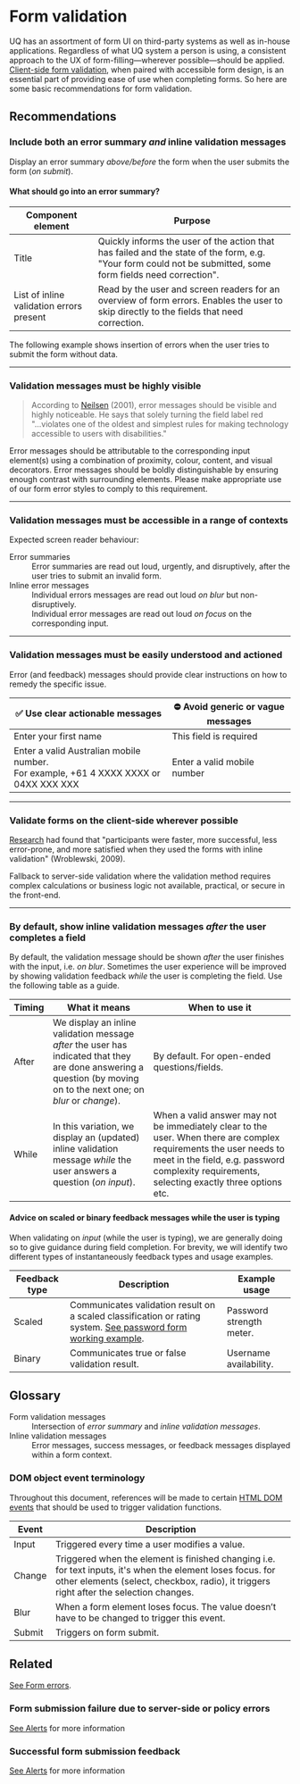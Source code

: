 
<Meta title="Patterns/Form validation" />

# Form validation

UQ has an assortment of form UI on third-party systems as well as in-house
applications. Regardless of what UQ system a person is using, a consistent
approach to the UX of form-filling—wherever possible—should be applied.
[Client-side form validation](https://developer.mozilla.org/en-US/docs/Learn/Forms/Form_validation),
when paired with accessible form design, is an essential part of providing ease
of use when completing forms. So here are some basic recommendations for form
validation.

## Recommendations

### Include both an error summary _and_ inline validation messages

Display an error summary _above/before_ the form when the user submits the form
(_on submit_).

<Story id="components-form-errors--error-summary" />

#### What should go into an error summary?

| Component element | Purpose |
|-------------------|---------|
| Title | Quickly informs the user of the action that has failed and the state of the form, e.g. "Your form could not be submitted, some form fields need correction". |
| List of inline validation errors present | Read by the user and screen readers for an overview of form errors. Enables the user to skip directly to the fields that need correction. |

The following example shows insertion of errors when the user tries to submit
the form without data.

<Story id="components-form-errors--kitchen-sink" />

---

### Validation messages must be highly visible

> According to [Neilsen](https://www.nngroup.com/articles/error-message-guidelines/)
> (2001), error messages should be visible and highly noticeable. He says that
> solely turning the field label red "...violates one of the oldest and simplest
> rules for making technology accessible to users with disabilities."

Error messages should be attributable to the corresponding input element(s)
using a combination of proximity, colour, content, and visual decorators. Error
messages should be boldly distinguishable by ensuring enough contrast with
surrounding elements. Please make appropriate use of our form error styles to
comply to this requirement.

---

### Validation messages must be accessible in a range of contexts

Expected screen reader behaviour:

<dl>
  <dt>Error summaries</dt>
  <dd>Error summaries are read out loud, urgently, and disruptively, after the
    user tries to submit an invalid form.</dd>
  <dt>Inline error messages</dt>
  <dd>
    Individual errors messages are read out loud <i>on blur</i> but non-disruptively.<br/>
    Individual error messages are read out loud <i>on focus</i> on the corresponding
    input.
  </dd>
</dl>

---

### Validation messages must be easily understood and actioned

Error (and feedback) messages should provide clear instructions on how to remedy
the specific issue.

| ✅ Use clear actionable messages | ⛔️ Avoid generic or vague messages  |
|--------------------------------|-----------------------------------|
| Enter your first name | This field is required |
| Enter a valid Australian mobile number.<br/>For example, +61 4 XXXX XXXX or 04XX XXX XXX | Enter a valid mobile number |

---

### Validate forms on the client-side wherever possible

[Research](https://alistapart.com/article/inline-validation-in-web-forms/) had
found that "participants were faster, more successful, less error-prone, and
more satisfied when they used the forms with inline validation" (Wroblewski, 
2009).

Fallback to server-side validation where the validation method requires complex 
calculations or business logic not available, practical, or secure in the
front-end.

---

### By default, show inline validation messages _after_ the user completes a field

By default, the validation message should be shown _after_ the user finishes
with the input, i.e. _on blur_. Sometimes the user experience will be improved
by showing validation feedback _while_ the user is completing the field. Use the
following table as a guide.

| Timing | What it means | When to use it |
|--------|------------------------------------------------------------------------------------------------------------------------------------------------------------------|--------------------------------------------------------------------------------------------------------------------------------------------------------------------------------------------------------------------|
| After | We display an inline validation message _after_ the user has indicated that they are done answering a question (by moving on to the next one; on _blur_ or _change_). | By default. For open-ended questions/fields. |
| While | In this variation, we display an (updated) inline validation message _while_ the user answers a question (_on input_). | When a valid answer may not be immediately clear to the user. When there are complex requirements the user needs to meet in the field, e.g. password complexity requirements, selecting exactly three options etc. |

#### Advice on scaled or binary feedback messages while the user is typing

When validating on _input_ (while the user is typing), we are generally doing so
to give guidance during field completion. For brevity, we will identify two
different types of instantaneously feedback types and usage examples. 

| Feedback type | Description | Example usage |
|---------------|-----------------------------------------------------------------------------------------------------------------------------------------------|--------------------------|
| Scaled | Communicates validation result on a scaled classification or rating system. <a href="/?path=/docs/forms-working-examples--password-form">See password form working example</a>. | Password strength meter. |
| Binary | Communicates true or false validation result. | Username availability. |

## Glossary

<dl>
  <dt>Form validation messages</dt>
  <dd>Intersection of <i>error summary</i> and <i>inline validation messages</i>.</dd>
  <dt>Inline validation messages</dt>
  <dd>Error messages, success messages, or feedback messages displayed within a form context.</dd>
</dl>

### DOM object event terminology
Throughout this document, references will be made to certain
[HTML DOM events](https://www.w3schools.com/jsref/dom_obj_event.asp) that
should be used to trigger validation functions.

| Event  | Description |
|--------|-------------|
| Input  | Triggered every time a user modifies a value. |
| Change | Triggered when the element is finished changing i.e. for text inputs, it's when the element loses focus. for other elements (select, checkbox, radio), it triggers right after the selection changes. |
| Blur   | When a form element loses focus. The value doesn’t have to be changed to trigger this event. |
| Submit | Triggers on form submit. |

## Related
  
<a href="/?path=/docs/forms-form-errors--error-summary">See Form errors</a>.

### Form submission failure due to server-side or policy errors

<a href="/?path=/docs/components-alert--error">See Alerts</a> for more information

### Successful form submission feedback

<a href="/?path=/docs/components-alert--success">See Alerts</a> for more information
